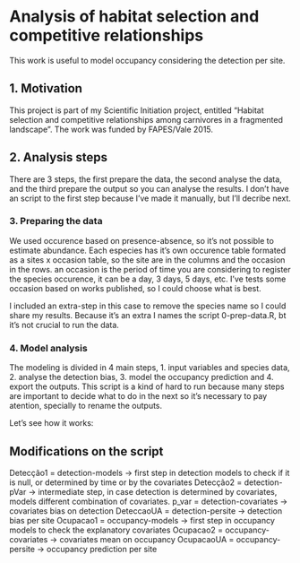 # Analysis of habitat selection and competitive relationships

This work is useful to model occupancy considering the detection per site.

## 1. Motivation
This project is part of my Scientific Initiation project, entitled "Habitat selection and competitive relationships among carnivores in a fragmented landscape". The work was funded by FAPES/Vale 2015.


## 2. Analysis steps
There are 3 steps, the first prepare the data, the second analyse the data, and the third prepare the output so you can analyse the results. I don't have an script to the first step because I've made it manually, but I'll decribe next. 


### 3. Preparing the data
We used occurence based on presence-absence, so it's not possible to estimate abundance. Each especies has it's own occurence table formated as a sites x occasion table, so the site are in the columns and the occasion in the rows. an occasion is the period of time you are considering to register the species occurence, it can be a day, 3 days, 5 days, etc. I've tests some occasion based on works published, so I could choose what is best.

I included an extra-step in this case to remove the species name so I could share my results. Because it's an extra I names the script 0-prep-data.R, bt it's not crucial to run the data.

### 4. Model analysis
The modeling is divided in 4 main steps, 1. input variables and species data, 2. analyse the detection bias, 3. model the occupancy prediction and 4. export the outputs. This script is a kind of hard to run because many steps are important to decide what to do in the next so it's necessary to pay atention, specially to rename the outputs.

Let's see how it works:

####




## Modifications on the script
Detecção1 = detection-models -> first step in detection models to check if it is null, or determined by time or by the covariates
Detecção2 = detection-pVar -> intermediate step, in case detection is determined by covariates, models different combination of covariates.
p_var = detection-covariates -> covariates bias on detection
DeteccaoUA = detection-persite -> detection bias per site
Ocupacao1 = occupancy-models -> first step in occupancy models to check the explanatory covariates
Ocupacao2 = occupancy-covariates -> covariates mean on occupancy
OcupacaoUA = occupancy-persite -> occupancy prediction per site

